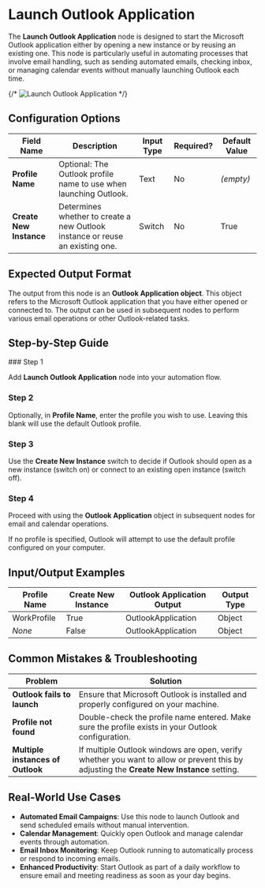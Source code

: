 
# Launch Outlook Application

The **Launch Outlook Application** node is designed to start the Microsoft Outlook application either by opening a new instance or by reusing an existing one. This node is particularly useful in automating processes that involve email handling, such as sending automated emails, checking inbox, or managing calendar events without manually launching Outlook each time.

{/* ![Launch Outlook Application](./launch-outlook-application.png) */}

## Configuration Options

| Field Name              | Description                                                                   | Input Type | Required? | Default Value |
| ----------------------- | ----------------------------------------------------------------------------- | ---------- | --------- | ------------- |
| **Profile Name**        | Optional: The Outlook profile name to use when launching Outlook.             | Text       | No        | _(empty)_     |
| **Create New Instance** | Determines whether to create a new Outlook instance or reuse an existing one. | Switch     | No        | True          |

## Expected Output Format

The output from this node is an **Outlook Application object**. This object refers to the Microsoft Outlook application that you have either opened or connected to. The output can be used in subsequent nodes to perform various email operations or other Outlook-related tasks.

## Step-by-Step Guide

<Steps>
### Step 1

Add **Launch Outlook Application** node into your automation flow.

### Step 2

Optionally, in **Profile Name**, enter the profile you wish to use. Leaving this blank will use the default Outlook profile.

### Step 3

Use the **Create New Instance** switch to decide if Outlook should open as a new instance (switch on) or connect to an existing open instance (switch off).

### Step 4

Proceed with using the **Outlook Application** object in subsequent nodes for email and calendar operations.

</Steps>

<Callout type="info" title="Note">
  If no profile is specified, Outlook will attempt to use the default profile
  configured on your computer.
</Callout>

## Input/Output Examples

| Profile Name | Create New Instance | Outlook Application Output | Output Type |
| ------------ | ------------------- | -------------------------- | ----------- |
| WorkProfile  | True                | OutlookApplication         | Object      |
| _None_       | False               | OutlookApplication         | Object      |

## Common Mistakes & Troubleshooting

| Problem                           | Solution                                                                                                                                 |
| --------------------------------- | ---------------------------------------------------------------------------------------------------------------------------------------- |
| **Outlook fails to launch**       | Ensure that Microsoft Outlook is installed and properly configured on your machine.                                                      |
| **Profile not found**             | Double-check the profile name entered. Make sure the profile exists in your Outlook configuration.                                       |
| **Multiple instances of Outlook** | If multiple Outlook windows are open, verify whether you want to allow or prevent this by adjusting the **Create New Instance** setting. |

## Real-World Use Cases

- **Automated Email Campaigns**: Use this node to launch Outlook and send scheduled emails without manual intervention.
- **Calendar Management**: Quickly open Outlook and manage calendar events through automation.
- **Email Inbox Monitoring**: Keep Outlook running to automatically process or respond to incoming emails.
- **Enhanced Productivity**: Start Outlook as part of a daily workflow to ensure email and meeting readiness as soon as your day begins.
